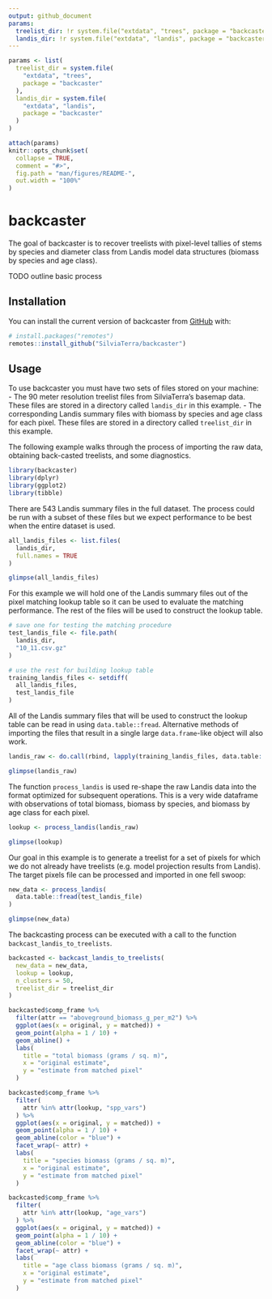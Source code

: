 ```yaml
---
output: github_document
params:
  treelist_dir: !r system.file("extdata", "trees", package = "backcaster")
  landis_dir: !r system.file("extdata", "landis", package = "backcaster")
---
```


<!-- README.md is generated from README.Rmd. Please edit that file -->

```r
params <- list(
  treelist_dir = system.file(
    "extdata", "trees",
    package = "backcaster"
  ),
  landis_dir = system.file(
    "extdata", "landis",
    package = "backcaster"
  )
)
```


```r
attach(params)
knitr::opts_chunk$set(
  collapse = TRUE,
  comment = "#>",
  fig.path = "man/figures/README-",
  out.width = "100%"
)
```

# backcaster

The goal of backcaster is to recover treelists with pixel-level tallies of stems by species and diameter class from Landis model data structures (biomass by species and age class).

TODO outline basic process

## Installation

You can install the current version of backcaster from [GitHub](https://github.com/) with:

``` r
# install.packages("remotes")
remotes::install_github("SilviaTerra/backcaster")
```

## Usage

To use backcaster you must have two sets of files stored on your machine:
- The 90 meter resolution treelist files from SilviaTerra's basemap data. These files are stored in a directory called `landis_dir` in this example.
- The corresponding Landis summary files with biomass by species and age class for each pixel. These files are stored in a directory called `treelist_dir` in this example.

The following example walks through the process of importing the raw data, obtaining back-casted treelists, and some diagnostics.


```r
library(backcaster)
library(dplyr)
library(ggplot2)
library(tibble)
```

There are 543 Landis summary files in the full dataset. The process could be run with a subset of these files but we expect performance to be best when the entire dataset is used.
```r
all_landis_files <- list.files(
  landis_dir,
  full.names = TRUE
)

glimpse(all_landis_files)
```

For this example we will hold one of the Landis summary files out of the pixel matching lookup table so it can be used to evaluate the matching performance. The rest of the files will be used to construct the lookup table.
```r
# save one for testing the matching procedure
test_landis_file <- file.path(
  landis_dir,
  "10_11.csv.gz"
)

# use the rest for building lookup table
training_landis_files <- setdiff(
  all_landis_files,
  test_landis_file
)
```

All of the Landis summary files that will be used to construct the lookup table can be read in using `data.table::fread`. Alternative methods of importing the files that result in a single large `data.frame`-like object will also work.
```r
landis_raw <- do.call(rbind, lapply(training_landis_files, data.table::fread))

glimpse(landis_raw)
```

The function `process_landis` is used re-shape the raw Landis data into the format optimized for subsequent operations. This is a very wide dataframe with observations of total biomass, biomass by species, and biomass by age class for each pixel.
```r
lookup <- process_landis(landis_raw)

glimpse(lookup)
```

Our goal in this example is to generate a treelist for a set of pixels for which we do not already have treelists (e.g. model projection results from Landis). The target pixels file can be processed and imported in one fell swoop:
```r
new_data <- process_landis(
  data.table::fread(test_landis_file)
)

glimpse(new_data)
```

The backcasting process can be executed with a call to the function `backcast_landis_to_treelists`.
```r
backcasted <- backcast_landis_to_treelists(
  new_data = new_data,
  lookup = lookup,
  n_clusters = 50,
  treelist_dir = treelist_dir
)
```


```r
backcasted$comp_frame %>%
  filter(attr == "aboveground_biomass_g_per_m2") %>%
  ggplot(aes(x = original, y = matched)) +
  geom_point(alpha = 1 / 10) +
  geom_abline() +
  labs(
    title = "total biomass (grams / sq. m)",
    x = "original estimate",
    y = "estimate from matched pixel"
  )
```

```r

backcasted$comp_frame %>%
  filter(
    attr %in% attr(lookup, "spp_vars")
  ) %>%
  ggplot(aes(x = original, y = matched)) +
  geom_point(alpha = 1 / 10) +
  geom_abline(color = "blue") +
  facet_wrap(~ attr) +
  labs(
    title = "species biomass (grams / sq. m)",
    x = "original estimate",
    y = "estimate from matched pixel"
  )
```

```r

backcasted$comp_frame %>%
  filter(
    attr %in% attr(lookup, "age_vars")
  ) %>%
  ggplot(aes(x = original, y = matched)) +
  geom_point(alpha = 1 / 10) +
  geom_abline(color = "blue") +
  facet_wrap(~ attr) +
  labs(
    title = "age class biomass (grams / sq. m)",
    x = "original estimate",
    y = "estimate from matched pixel"
  )
```

